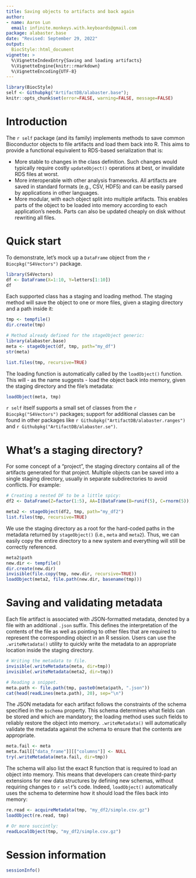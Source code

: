 ```yaml
---
title: Saving objects to artifacts and back again
author:
- name: Aaron Lun
  email: infinite.monkeys.with.keyboards@gmail.com
package: alabaster.base
date: "Revised: September 29, 2022"
output:
  BiocStyle::html_document
vignette: >
  %\VignetteIndexEntry{Saving and loading artifacts}
  %\VignetteEngine{knitr::rmarkdown}
  %\VignetteEncoding{UTF-8}
---
```


```r
library(BiocStyle)
self <- Githubpkg("ArtifactDB/alabaster.base");
knitr::opts_chunk$set(error=FALSE, warning=FALSE, message=FALSE)
```

# Introduction

The `r self` package (and its family) implements methods to save common Bioconductor objects to file artifacts and load them back into R.
This aims to provide a functional equivalent to RDS-based serialization that is:

- More stable to changes in the class definition.
  Such changes would typically require costly `updateObject()` operations at best, or invalidate RDS files at worst.
- More interoperable with other analysis frameworks.
  All artifacts are saved in standard formats (e.g., CSV, HDF5) and can be easily parsed by applications in other languages.
- More modular, with each object split into multiple artifacts. 
  This enables parts of the object to be loaded into memory according to each application's needs.
  Parts can also be updated cheaply on disk without rewriting all files.

# Quick start

To demonstrate, let's mock up a `DataFrame` object from the `r Biocpkg("S4Vectors")` package.

```r
library(S4Vectors)
df <- DataFrame(X=1:10, Y=letters[1:10])
df
```

Each supported class has a staging and loading method.
The staging method will save the object to one or more files, given a staging directory and a path inside it:

```r
tmp <- tempfile()
dir.create(tmp)

# Method already defined for the stageObject generic:
library(alabaster.base)
meta <- stageObject(df, tmp, path="my_df")
str(meta)

list.files(tmp, recursive=TRUE)
```

The loading function is automatically called by the `loadObject()` function.
This will - as the name suggests - load the object back into memory, given the staging directory and the file's metadata:

```r
loadObject(meta, tmp)
```

`r self` itself supports a small set of classes from the `r Biocpkg("S4Vectors")` packages;
support for additional classes can be found in other packages like `r Githubpkg("ArtifactDB/alabaster.ranges")` and `r Githubpkg("ArtifactDB/alabaster.se")`.

# What's a staging directory?

For some concept of a "project", the staging directory contains all of the artifacts generated for that project.
Multiple objects can be saved into a single staging directory, usually in separate subdirectories to avoid conflicts.
For example:

```r
# Creating a nested DF to be a little spicy:
df2 <- DataFrame(Z=factor(1:5), AA=I(DataFrame(B=runif(5), C=rnorm(5))))

meta2 <- stageObject(df2, tmp, path="my_df2")
list.files(tmp, recursive=TRUE)
```

We use the staging directory as a root for the hard-coded paths in the metadata returned by `stageObject()` (i.e., `meta` and `meta2`).
Thus, we can easily copy the entire directory to a new system and everything will still be correctly referenced.

```r
meta2$path
new.dir <- tempfile()
dir.create(new.dir)
invisible(file.copy(tmp, new.dir, recursive=TRUE))
loadObject(meta2, file.path(new.dir, basename(tmp)))
```

# Saving and validating metadata

Each file artifact is associated with JSON-formatted metadata, denoted by a file with an additional `.json` suffix. 
This defines the interpretation of the contents of the file as well as pointing to other files that are required to represent the corresponding object in an R session.
Users can use the `.writeMetadata()` utility to quickly write the metadata to an appropriate location inside the staging directory.

```r
# Writing the metadata to file.
invisible(.writeMetadata(meta, dir=tmp))
invisible(.writeMetadata(meta2, dir=tmp))

# Reading a snippet.
meta.path <- file.path(tmp, paste0(meta$path, ".json"))
cat(head(readLines(meta.path), 20), sep="\n")
```

The JSON metadata for each artifact follows the constraints of the schema specified in the `$schema` property.
This schema determines what fields can be stored and which are mandatory; the loading method uses such fields to reliably restore the object into memory.
`.writeMetadata()` will automatically validate the metadata against the schema to ensure that the contents are appropriate.

```r
meta.fail <- meta
meta.fail[["data_frame"]][["columns"]] <- NULL
try(.writeMetadata(meta.fail, dir=tmp))
```

The schema will also list the exact R function that is required to load an object into memory.
This means that developers can create third-party extensions for new data structures by defining new schemas, without requiring changes to `r self`'s code.
Indeed, `loadObject()` automatically uses the schema to determine how it should load the files back into memory:

```r
re.read <- acquireMetadata(tmp, "my_df2/simple.csv.gz")
loadObject(re.read, tmp)

# Or more succintly:
readLocalObject(tmp, "my_df2/simple.csv.gz")
```

# Session information {-}

```r
sessionInfo()
```

